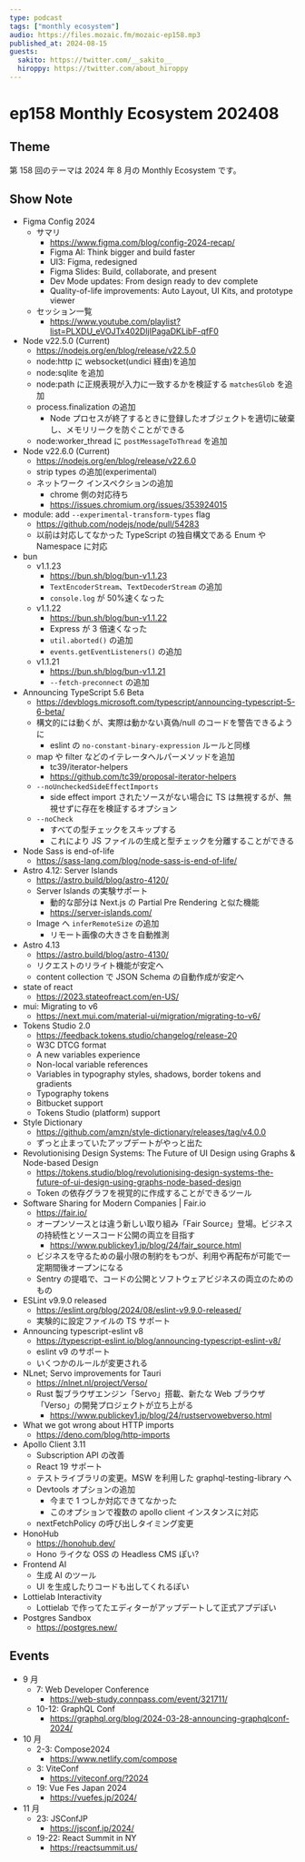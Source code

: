 ```yaml
---
type: podcast
tags: ["monthly ecosystem"]
audio: https://files.mozaic.fm/mozaic-ep158.mp3
published_at: 2024-08-15
guests:
  sakito: https://twitter.com/__sakito__
  hiroppy: https://twitter.com/about_hiroppy
---
```


# ep158 Monthly Ecosystem 202408

## Theme

第 158 回のテーマは 2024 年 8 月の Monthly Ecosystem です。

## Show Note

- Figma Config 2024
  - サマリ
    - https://www.figma.com/blog/config-2024-recap/
    - Figma AI: Think bigger and build faster
    - UI3: Figma, redesigned
    - Figma Slides: Build, collaborate, and present
    - Dev Mode updates: From design ready to dev complete
    - Quality-of-life improvements: Auto Layout, UI Kits, and prototype viewer
  - セッション一覧
    - https://www.youtube.com/playlist?list=PLXDU_eVOJTx402DljIPagaDKLibF-qfF0
- Node v22.5.0 (Current)
  - https://nodejs.org/en/blog/release/v22.5.0
  - node:http に websocket(undici 経由)を追加
  - node:sqlite を追加
  - node:path に正規表現が入力に一致するかを検証する `matchesGlob` を追加
  - process.finalization の追加
    - Node プロセスが終了するときに登録したオブジェクトを適切に破棄し、メモリリークを防ぐことができる
  - node:worker_thread に `postMessageToThread` を追加
- Node v22.6.0 (Current)
  - https://nodejs.org/en/blog/release/v22.6.0
  - strip types の追加(experimental)
  - ネットワーク インスペクションの追加
    - chrome 側の対応待ち
    - https://issues.chromium.org/issues/353924015
- module: add `--experimental-transform-types` flag
  - https://github.com/nodejs/node/pull/54283
  - 以前は対応してなかった TypeScript の独自構文である Enum や Namespace に対応
- bun
  - v1.1.23
    - https://bun.sh/blog/bun-v1.1.23
    - `TextEncoderStream`、`TextDecoderStream` の追加
    - `console.log` が 50%速くなった
  - v1.1.22
    - https://bun.sh/blog/bun-v1.1.22
    - Express が 3 倍速くなった
    - `util.aborted()` の追加
    - `events.getEventListeners()` の追加
  - v1.1.21
    - https://bun.sh/blog/bun-v1.1.21
    - `--fetch-preconnect` の追加
- Announcing TypeScript 5.6 Beta
  - https://devblogs.microsoft.com/typescript/announcing-typescript-5-6-beta/
  - 構文的には動くが、実際は動かない真偽/null のコードを警告できるように
    - eslint の `no-constant-binary-expression` ルールと同様
  - map や filter などのイテレータヘルパーメソッドを追加
    - tc39/iterator-helpers
    - https://github.com/tc39/proposal-iterator-helpers
  - `--noUncheckedSideEffectImports​`
    - side effect import されたソースがない場合に TS は無視するが、無視せずに存在を検証するオプション
  - `--noCheck​`
    - すべての型チェックをスキップする
    - これにより JS ファイルの生成と型チェックを分離することができる
- Node Sass is end-of-life
  - https://sass-lang.com/blog/node-sass-is-end-of-life/
- Astro 4.12: Server Islands
  - https://astro.build/blog/astro-4120/
  - Server Islands の実験サポート
    - 動的な部分は Next.js の Partial Pre Rendering と似た機能
    - https://server-islands.com/
  - Image へ `inferRemoteSize` の追加
    - リモート画像の大きさを自動推測
- Astro 4.13
  - https://astro.build/blog/astro-4130/
  - リクエストのリライト機能が安定へ
  - content collection で JSON Schema の自動作成が安定へ
- state of react
  - https://2023.stateofreact.com/en-US/
- mui: Migrating to v6
  - https://next.mui.com/material-ui/migration/migrating-to-v6/
- Tokens Studio 2.0
  - https://feedback.tokens.studio/changelog/release-20
  - W3C DTCG format
  - A new variables experience
  - Non-local variable references
  - Variables in typography styles, shadows, border tokens and gradients
  - Typography tokens
  - Bitbucket support
  - Tokens Studio (platform) support
- Style Dictionary
  - https://github.com/amzn/style-dictionary/releases/tag/v4.0.0
  - ずっと止まっていたアップデートがやっと出た
- Revolutionising Design Systems: The Future of UI Design using Graphs & Node-based Design
  - https://tokens.studio/blog/revolutionising-design-systems-the-future-of-ui-design-using-graphs-node-based-design
  - Token の依存グラフを視覚的に作成することができるツール
- Software Sharing for Modern Companies | Fair.io
  - https://fair.io/
  - オープンソースとは違う新しい取り組み「Fair Source」登場。ビジネスの持続性とソースコード公開の両立を目指す
    - https://www.publickey1.jp/blog/24/fair_source.html
  - ビジネスを守るための最小限の制約をもつが、利用や再配布が可能で一定期間後オープンになる
  - Sentry の提唱で、コードの公開とソフトウェアビジネスの両立のためのもの
- ESLint v9.9.0 released
  - https://eslint.org/blog/2024/08/eslint-v9.9.0-released/
  - 実験的に設定ファイルの TS サポート
- Announcing typescript-eslint v8
  - https://typescript-eslint.io/blog/announcing-typescript-eslint-v8/
  - eslint v9 のサポート
  - いくつかのルールが変更される
- NLnet; Servo improvements for Tauri
  - https://nlnet.nl/project/Verso/
  - Rust 製ブラウザエンジン「Servo」搭載、新たな Web ブラウザ「Verso」の開発プロジェクトが立ち上がる
    - https://www.publickey1.jp/blog/24/rustservowebverso.html
- What we got wrong about HTTP imports
  - https://deno.com/blog/http-imports
- Apollo Client 3.11
  - Subscription API の改善
  - React 19 サポート
  - テストライブラリの変更。MSW を利用した graphql-testing-library へ
  - Devtools オプションの追加
    - 今まで 1 つしか対応できてなかった
    - このオプションで複数の apollo client インスタンスに対応
  - nextFetchPolicy の呼び出しタイミング変更
- HonoHub
  - https://honohub.dev/
  - Hono ライクな OSS の Headless CMS ぽい?
- Frontend AI
  - 生成 AI のツール
  - UI を生成したりコードも出してくれるぽい
- Lottielab Interactivity
  - Lottielab で作ってたエディターがアップデートして正式アプデぽい
- Postgres Sandbox
  - https://postgres.new/

## Events

- 9 月
  - 7: Web Developer Conference
    - https://web-study.connpass.com/event/321711/
  - 10-12: GraphQL Conf
    - https://graphql.org/blog/2024-03-28-announcing-graphqlconf-2024/
- 10 月
  - 2-3: Compose2024
    - https://www.netlify.com/compose
  - 3: ViteConf
    - https://viteconf.org/?2024
  - 19: Vue Fes Japan 2024
    - https://vuefes.jp/2024/
- 11 月
  - 23: JSConfJP
    - https://jsconf.jp/2024/
  - 19-22: React Summit in NY
    - https://reactsummit.us/
